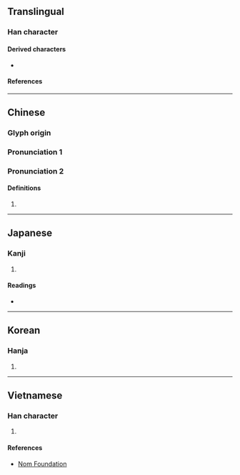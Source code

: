 {{character info/new}}
==Translingual==

===Han character===
{{Han char|rn=29|rad=又|as=07|sn=9|four=77247|canj=RSSE,RYSE|ids=⿰⿱口⿰丨二⿱コ又}}

====Derived characters====
* {{l|mul|[[假]], [[婽]], [[徦]], [[溊]], [[猳]], [[暇]], [[腵]], [[椵]], [[煆]], [[犌]], [[瑕]], [[遐]], [[睱]], [[碬]], [[嘏]], [[蝦]], [[豭]], [[貑]], [[赮]], [[鍜]], [[騢]], [[鰕]]([[𫚥]]), [[葭]], [[霞]], [[麚]]}}

====References====
{{Han ref|kx=0166.110|dkj=03165|dj=0378.050|hdz=10398.040|uh=53DA}}

----

==Chinese==
{{zh-forms}}
{{attention|zh|fixed module error, then realized there are other problems}}

===Glyph origin===
{{Han etym}}

===Pronunciation 1===
{{zh-see|假|v}}

===Pronunciation 2===
{{zh-pron
|m=xiá
|mc=y
|oc=y
|cat=pn
}}

====Definitions====
{{zh-hanzi}}

# {{surname|lang=zh}}

----

==Japanese==

===Kanji===
{{ja-kanji|grade=|rs=又07}}

# {{defn|lang=ja|sort=又07}}

====Readings====
* {{ja-readings|on=[[か]] (ka), [[け]] (ke), [[げ]] (ge)|kun=[[かりる]] (kariru), [[かす]] (kasu)}}

----

==Korean==

===Hanja===
{{ko-hanja|hangeul=가|rv=ga|mr=ka}}

# {{defn|lang=ko|sort=又07}}

----

==Vietnamese==

===Han character===
{{vi-hantu|rs=又07|[[giả]]}}

# {{defn|lang=vi|sort=又07}}

====References====
* [http://nomfoundation.org/common/nom_details.php?codepoint=53da Nom Foundation]
